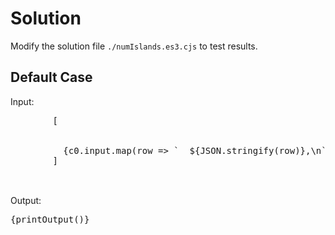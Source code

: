 


<Meta title="Data Structure/Array/2D/Medium/[200] Number of Islands/Solution/Javascript/Queue" />

# Solution

Modify the solution file `./numIslands.es3.cjs` to test results.

## Default Case

<Canvas withSource="open">
  <Story name="Case 0" parameters={{ docs: { source: { code } } }}>
    <div>
      <div>Input: </div>
      <pre>
        [
          <br />
          {c0.input.map(row => `  ${JSON.stringify(row)},\n`)}
        ]
      </pre>
    </div>
    <br />
    <div>
      <div>Output: </div>
      <pre>{printOutput()}</pre>
    </div>
  </Story>
</Canvas>
